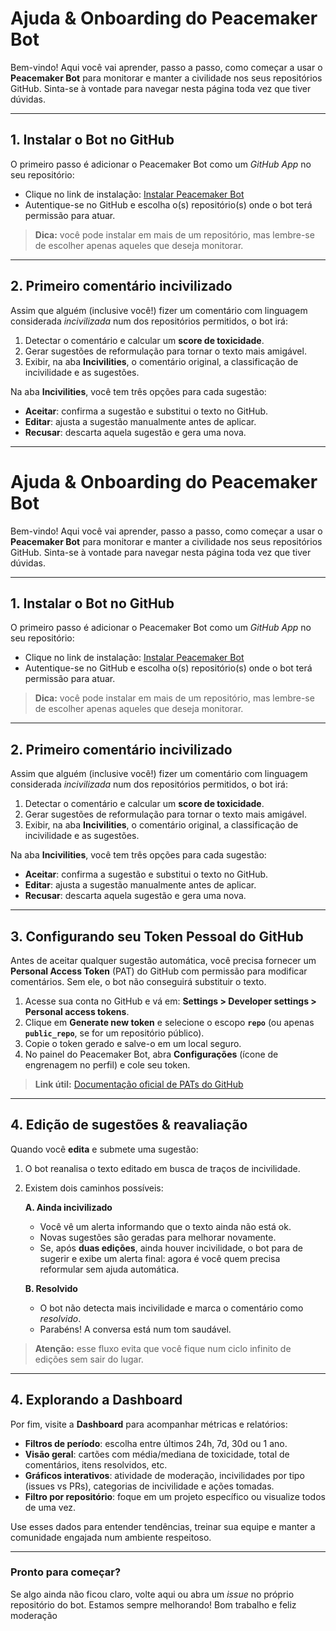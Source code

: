 # Ajuda & Onboarding do Peacemaker Bot

Bem-vindo! Aqui você vai aprender, passo a passo, como começar a usar o **Peacemaker Bot** para monitorar e manter a civilidade nos seus repositórios GitHub. Sinta-se à vontade para navegar nesta página toda vez que tiver dúvidas.

---

## 1. Instalar o Bot no GitHub

O primeiro passo é adicionar o Peacemaker Bot como um _GitHub App_ no seu repositório:

- Clique no link de instalação: [Instalar Peacemaker Bot](https://github.com/apps/peacemakerapppoc)
- Autentique-se no GitHub e escolha o(s) repositório(s) onde o bot terá permissão para atuar.

> **Dica:** você pode instalar em mais de um repositório, mas lembre-se de escolher apenas aqueles que deseja monitorar.

---

## 2. Primeiro comentário incivilizado

Assim que alguém (inclusive você!) fizer um comentário com linguagem considerada _incivilizada_ num dos repositórios permitidos, o bot irá:

1. Detectar o comentário e calcular um **score de toxicidade**.
2. Gerar sugestões de reformulação para tornar o texto mais amigável.
3. Exibir, na aba **Incivilities**, o comentário original, a classificação de incivilidade e as sugestões.

Na aba **Incivilities**, você tem três opções para cada sugestão:

- **Aceitar**: confirma a sugestão e substitui o texto no GitHub.
- **Editar**: ajusta a sugestão manualmente antes de aplicar.
- **Recusar**: descarta aquela sugestão e gera uma nova.

---

# Ajuda & Onboarding do Peacemaker Bot

Bem-vindo! Aqui você vai aprender, passo a passo, como começar a usar o **Peacemaker Bot** para monitorar e manter a civilidade nos seus repositórios GitHub. Sinta-se à vontade para navegar nesta página toda vez que tiver dúvidas.

---

## 1. Instalar o Bot no GitHub

O primeiro passo é adicionar o Peacemaker Bot como um _GitHub App_ no seu repositório:

- Clique no link de instalação: [Instalar Peacemaker Bot](https://github.com/apps/thepeacemakerbot)
- Autentique-se no GitHub e escolha o(s) repositório(s) onde o bot terá permissão para atuar.

> **Dica:** você pode instalar em mais de um repositório, mas lembre-se de escolher apenas aqueles que deseja monitorar.

---

## 2. Primeiro comentário incivilizado

Assim que alguém (inclusive você!) fizer um comentário com linguagem considerada _incivilizada_ num dos repositórios permitidos, o bot irá:

1. Detectar o comentário e calcular um **score de toxicidade**.
2. Gerar sugestões de reformulação para tornar o texto mais amigável.
3. Exibir, na aba **Incivilities**, o comentário original, a classificação de incivilidade e as sugestões.

Na aba **Incivilities**, você tem três opções para cada sugestão:

- **Aceitar**: confirma a sugestão e substitui o texto no GitHub.
- **Editar**: ajusta a sugestão manualmente antes de aplicar.
- **Recusar**: descarta aquela sugestão e gera uma nova.

---

## 3. Configurando seu Token Pessoal do GitHub

Antes de aceitar qualquer sugestão automática, você precisa fornecer um **Personal Access Token** (PAT) do GitHub com permissão para modificar comentários. Sem ele, o bot não conseguirá substituir o texto.

1. Acesse sua conta no GitHub e vá em: **Settings > Developer settings > Personal access tokens**.
2. Clique em **Generate new token** e selecione o escopo **`repo`** (ou apenas **`public_repo`**, se for um repositório público).
3. Copie o token gerado e salve-o em um local seguro.
4. No painel do Peacemaker Bot, abra **Configurações** (ícone de engrenagem no perfil) e cole seu token.

> **Link útil:** [Documentação oficial de PATs do GitHub](https://docs.github.com/pt/authentication/keeping-your-account-and-data-secure/creating-a-personal-access-token)

---

## 4. Edição de sugestões & reavaliação

Quando você **edita** e submete uma sugestão:

1. O bot reanalisa o texto editado em busca de traços de incivilidade.
2. Existem dois caminhos possíveis:

   **A. Ainda incivilizado**

   - Você vê um alerta informando que o texto ainda não está ok.
   - Novas sugestões são geradas para melhorar novamente.
   - Se, após **duas edições**, ainda houver incivilidade, o bot para de sugerir e exibe um alerta final: agora é você quem precisa reformular sem ajuda automática.

   **B. Resolvido**

   - O bot não detecta mais incivilidade e marca o comentário como _resolvido_.
   - Parabéns! A conversa está num tom saudável.

> **Atenção:** esse fluxo evita que você fique num ciclo infinito de edições sem sair do lugar.

---

## 4. Explorando a Dashboard

Por fim, visite a **Dashboard** para acompanhar métricas e relatórios:

- **Filtros de período**: escolha entre últimos 24h, 7d, 30d ou 1 ano.
- **Visão geral**: cartões com média/mediana de toxicidade, total de comentários, itens resolvidos, etc.
- **Gráficos interativos**: atividade de moderação, incivilidades por tipo (issues vs PRs), categorias de incivilidade e ações tomadas.
- **Filtro por repositório**: foque em um projeto específico ou visualize todos de uma vez.

Use esses dados para entender tendências, treinar sua equipe e manter a comunidade engajada num ambiente respeitoso.

---

### Pronto para começar?

Se algo ainda não ficou claro, volte aqui ou abra um _issue_ no próprio repositório do bot. Estamos sempre melhorando!
Bom trabalho e feliz moderação

